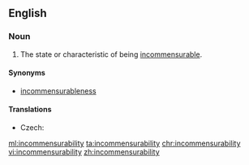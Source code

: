 ==English==
{{wikipedia}}

===Noun===
{{en-noun|-}}

# The state or characteristic of being [[incommensurable]].

====Synonyms====
* [[incommensurableness]]

====Translations====
{{trans-top|state or characteristic of being incommensurable}}
* Czech: {{t|cs|nesouměřitelnost|f}}
{{trans-mid}}
{{trans-bottom}}

[[ml:incommensurability]]
[[ta:incommensurability]]
[[chr:incommensurability]]
[[vi:incommensurability]]
[[zh:incommensurability]]